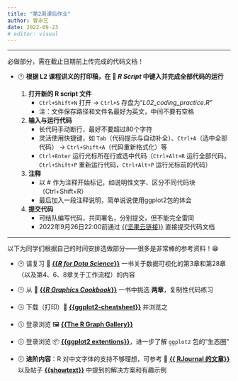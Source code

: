 ```yaml
---
title: "第2周课后作业"
author: 曾永艺
date: 2022-09-23
# editor: visual
---
```


<hr>
:::{.callout-note}
必做部分，需在截止日期前上传完成的代码文档！
:::

- 🕐 **根据 L2 课程讲义的打印稿，在 📑 _R Script_ 中键入并完成全部代码的运行**

  1. **打开新的 R script 文件**
     - `Ctrl+Shift+N` 打开 -&gt; `Ctrl+S` 存盘为“_L02_coding_practice.R_”
     - 注：文件保存路径和文件名最好为英文，中间不要有空格
  
  2. **输入与运行代码**
     - 长代码手动断行，最好不要超过80个字符
     - 灵活使用快捷键，如 `Tab`（代码提示与自动补全）、`Ctrl+A`（选中全部代码） -&gt; `Ctrl+Shift+A`（代码重新格式化）等
     - `Ctrl+Enter` 运行光标所在行或选中代码（`Ctrl+Alt+R` 运行全部代码，`Ctrl+Shift+P` 重新运行代码，`Ctrl+Alt+P` 运行光标前的代码）

  3. **注释**
     - 以 # 作为注释开始标记，如说明性文字、区分不同代码块（Ctrl+Shift+R）
     - 最后加入一段注释说明，简单说说使用ggplot2包的体会

  4. **提交代码**
     - 可结队编写代码，共同署名，分别提交，但不能完全雷同
     - 2022年9月26日22:00前通过 [{{坚果云链接}}](https://workspace.jianguoyun.com/inbox/collect/a06f3a70ea64480691024f239e216976/submitv2) 直接提交代码文档

<hr>
:::{.callout-note}
以下为同学们根据自己的时间安排选做部分——很多是非常棒的参考资料！😁
:::

- 🕑 请复习 📖 [**{{_R for Data Science_}}**](https://r4ds.had.co.nz/)  一书关于数据可视化的第3章和第28章（以及第4、6、8章关于工作流程）的内容

- 🕒 从 📖 [**{{_R Graphics Cookbook_}}**](https://r-graphics.org/) 一书中挑选 **两章**，复制性代码练习

- 🕓 下载（打印）📰 [**{{ggplot2-cheatsheet}}**](docs/ggplot2-cheatsheet.pdf) 并浏览之

- 🕔 登录浏览 🖼 [**{{The R Graph Gallery}}**](https://www.r-graph-gallery.com/index.html)

- 🕕 登录浏览 📦 [**{{ggplot2 extentions}}**](https://exts.ggplot2.tidyverse.org/gallery/)，进一步了解 `ggplot2` 包的“生态圈”

- 🕖 **进阶内容**：R 对中文字体的支持不够理想，可参考 📝 [**{{ RJournal 的文章}}**](https://journal.r-project.org/archive/2015-1/qiu.pdf) 以及帖子 [**{{showtext}}**](https://cosx.org/2014/01/showtext-interesting-fonts-and-graphs) 中提到的解决方案和有趣示例

<br>
